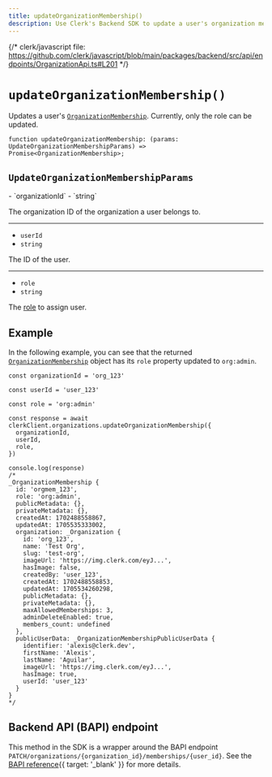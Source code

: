 ```yaml
---
title: updateOrganizationMembership()
description: Use Clerk's Backend SDK to update a user's organization membership.
---
```


{/* clerk/javascript file: https://github.com/clerk/javascript/blob/main/packages/backend/src/api/endpoints/OrganizationApi.ts#L201 */}

# `updateOrganizationMembership()`

Updates a user's [`OrganizationMembership`](/docs/references/backend/types/backend-organization-membership). Currently, only the role can be updated.

```tsx {{ prettier: false }}
function updateOrganizationMembership: (params: UpdateOrganizationMembershipParams) => Promise<OrganizationMembership>;
```

## `UpdateOrganizationMembershipParams`

<Properties>
  - `organizationId`
  - `string`

  The organization ID of the organization a user belongs to.

  ---

  - `userId`
  - `string`

  The ID of the user.

  ---

  - `role`
  - `string`

  The [role](/docs/organizations/roles-permissions) to assign user.
</Properties>

## Example

In the following example, you can see that the returned [`OrganizationMembership`](/docs/references/backend/types/backend-organization-membership) object has its `role` property updated to `org:admin`.

```tsx {{ mark: [5, 17] }}
const organizationId = 'org_123'

const userId = 'user_123'

const role = 'org:admin'

const response = await clerkClient.organizations.updateOrganizationMembership({
  organizationId,
  userId,
  role,
})

console.log(response)
/*
_OrganizationMembership {
  id: 'orgmem_123',
  role: 'org:admin',
  publicMetadata: {},
  privateMetadata: {},
  createdAt: 1702488558867,
  updatedAt: 1705535333002,
  organization: _Organization {
    id: 'org_123',
    name: 'Test Org',
    slug: 'test-org',
    imageUrl: 'https://img.clerk.com/eyJ...',
    hasImage: false,
    createdBy: 'user_123',
    createdAt: 1702488558853,
    updatedAt: 1705534260298,
    publicMetadata: {},
    privateMetadata: {},
    maxAllowedMemberships: 3,
    adminDeleteEnabled: true,
    members_count: undefined
  },
  publicUserData: _OrganizationMembershipPublicUserData {
    identifier: 'alexis@clerk.dev',
    firstName: 'Alexis',
    lastName: 'Aguilar',
    imageUrl: 'https://img.clerk.com/eyJ...',
    hasImage: true,
    userId: 'user_123'
  }
}
*/
```

## Backend API (BAPI) endpoint

This method in the SDK is a wrapper around the BAPI endpoint `PATCH/organizations/{organization_id}/memberships/{user_id}`. See the [BAPI reference](/docs/reference/backend-api/tag/Organization-Memberships#operation/UpdateOrganizationMembership){{ target: '_blank' }} for more details.
